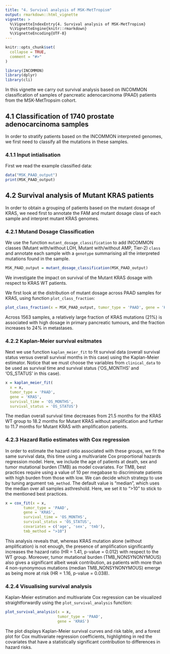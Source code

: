 ```yaml
---
title: "4. Survival analysis of MSK-MetTropism"
output: rmarkdown::html_vignette
vignette: >
  %\VignetteIndexEntry{4. Survival analysis of MSK-MetTropism}
  %\VignetteEngine{knitr::rmarkdown}
  %\VignetteEncoding{UTF-8}
---
```


```r
knitr::opts_chunk$set(
  collapse = TRUE,
  comment = "#>"
)
```

```r
library(INCOMMON)
library(dplyr)
library(cli)
```

In this vignette we carry out survival analysis based on INCOMMON classification of samples of pancreatic adenocarcinoma (PAAD) patients from the MSK-MetTropsim cohort.

## 4.1 Classification of 1740 prostate adenocarcinoma samples

In order to stratify patients based on the INCOMMON interpreted genomes, we first need to classify all the mutations in these samples.

### 4.1.1 Input intialisation

First we read the example classified data:

```r
data("MSK_PAAD_output")
print(MSK_PAAD_output)
```

## 4.2 Survival analysis of Mutant KRAS patients

In order to obtain a grouping of patients based on the mutant dosage of KRAS, we need first to annotate the FAM and mutant dosage class of each sample and interpret mutant KRAS genomes.

### 4.2.1 Mutand Dosage Classification

We use the function `mutant_dosage_classification` to add INCOMMON classes (Mutant with/without LOH, Mutant with/without AMP, Tier-2) `class` and annotate each sample with a `genotype` summarising all the interpreted mutations found in the sample.

```r
MSK_PAAD_output = mutant_dosage_classification(MSK_PAAD_output)
```

We investigate the impact on survival of the Mutant KRAS dosage with respect to KRAS WT patients.

We first look at the distribution of mutant dosage across PAAD samples for KRAS, using function `plot_class_fraction`:

```r
plot_class_fraction(x = MSK_PAAD_output, tumor_type = 'PAAD', gene = 'KRAS')
```

Across 1563 samples, a relatively large fraction of KRAS mutations (21%) is associated with high dosage in primary pancreatic tumours, and the fraction increases to 24% in metastases.

### 4.2.2 Kaplan-Meier survival esitmates

Next we use function `kaplan_meier_fit` to fit survival data (overall survival
status versus overall survival months in this case) using the Kaplan-Meier estimator.
Notice that we must choose the variables from `clinical_data` to be used as survival
time and survival status ('OS_MONTHS' and 'OS_STATUS' in this case).

```r
x = kaplan_meier_fit(
  x = x, 
  tumor_type = 'PAAD', 
  gene = 'KRAS', 
  survival_time = 'OS_MONTHS', 
  survival_status = 'OS_STATUS')
```

The median overall survival time decreases from 21.5 months for the KRAS WT group to 18.2 months for Mutant KRAS without amplification and further to 11.7 months for Mutant KRAS with amplification patients.

### 4.2.3 Hazard Ratio estimates with Cox regression

In order to estimate the hazard ratio associated with these groups, we fit the same survival data, this time using a multivariate Cox proportional hazards regression model. Here, we include the age of patients at death, sex and tumor mutational burden (TMB) as model covariates. For TMB, best 
practices require using a value of 10 per megabase to discriminate patients with high burden from
those with low. We can decide which strategy to use by tuning argument `tmb_method`. The default
value is "median", which uses the median over all samples asthreshold. Here, we set it to ">10" to
stick to the mentioned best practices.

```r
x = cox_fit(x = x,
        tumor_type = 'PAAD',
        gene = 'KRAS',
        survival_time = 'OS_MONTHS',
        survival_status = 'OS_STATUS',
        covariates = c('age', 'sex', 'tmb'),
        tmb_method = ">10")
```

This analysis reveals that, whereas KRAS mutation alone (without amplification) is not
enough, the presence of amplification significantly increases the hazard ratio (HR = 1.41, p-value = 0.012)
with respect to the WT group. Moreover, tumor mutational burden (TMB_NONSYNONYMOUS)
also gives a significant albeit weak contribution, as patients with more than 4 non-synonymous mutations
(median TMB_NONSYNONYMOUS) emerge as being more at risk (HR = 1.16, p-value = 0.038).

### 4.2.4 Visualising survival analysis

Kaplan-Meier estimation and multivariate Cox regression can be visualized straightforwardly
using the `plot_survival_analysis` function:

```r
plot_survival_analysis(x = x,
                       tumor_type = 'PAAD',
                       gene = 'KRAS')
```

The plot displays Kaplan-Meier survival curves and risk table, and a forest plot for
Cox multivariate regression coefficients, highlighting in red the covariates that
have a statistically significant contribution to differences in hazard risks.

